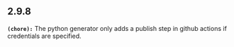 ## 2.9.8
**`(chore):`** The python generator only adds a publish step in github actions if credentials are specified.

